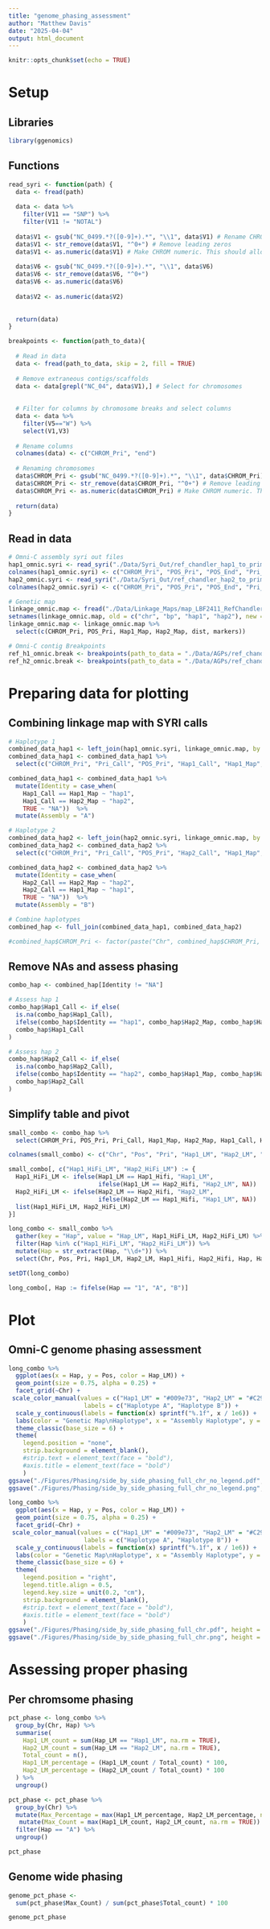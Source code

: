 ```yaml
---
title: "genome_phasing_assessment"
author: "Matthew Davis"
date: "2025-04-04"
output: html_document
---
```


```r
knitr::opts_chunk$set(echo = TRUE)
```

# Setup
## Libraries
```r
library(ggenomics)
```

## Functions
```r
read_syri <- function(path) {
  data <- fread(path)
  
  data <- data %>%
    filter(V11 == "SNP") %>%
    filter(V11 != "NOTAL")
  
  data$V1 <- gsub("NC_0499.*?([0-9]+).*", "\\1", data$V1) # Rename CHROMs to just number
  data$V1 <- str_remove(data$V1, "^0+") # Remove leading zeros
  data$V1 <- as.numeric(data$V1) # Make CHROM numeric. This should allow for proper order plotting
  
  data$V6 <- gsub("NC_0499.*?([0-9]+).*", "\\1", data$V6)
  data$V6 <- str_remove(data$V6, "^0+")
  data$V6 <- as.numeric(data$V6)
  
  data$V2 <- as.numeric(data$V2)
  
  
  return(data)
}

breakpoints <- function(path_to_data){
  
  # Read in data
  data <- fread(path_to_data, skip = 2, fill = TRUE)
  
  # Remove extraneous contigs/scaffolds
  data <- data[grepl("NC_04", data$V1),] # Select for chromosomes
  
  
  # Filter for columns by chromosome breaks and select columns
  data <- data %>% 
    filter(V5=="W") %>%
    select(V1,V3)
  
  # Rename columns
  colnames(data) <- c("CHROM_Pri", "end")
  
  # Renaming chromosomes
  data$CHROM_Pri <- gsub("NC_0499.*?([0-9]+).*", "\\1", data$CHROM_Pri) # Rename chromosomes to just number
  data$CHROM_Pri <- str_remove(data$CHROM_Pri, "^0+") # Remove leading zeros
  data$CHROM_Pri <- as.numeric(data$CHROM_Pri) # Make CHROM numeric. This should allow for proper order plotting
  
  return(data)
}
```

## Read in data
```r
# Omni-C assembly syri out files
hap1_omnic.syri <- read_syri("./Data/Syri_Out/ref_chandler_hap1_to_primary_syri.out") # NAs are not in relevant sites
colnames(hap1_omnic.syri) <- c("CHROM_Pri", "POS_Pri", "POS_End", "Pri_Call", "Hap1_Call", "CHROM_Hap1", "Hap1_Start", "Hap1_End", "UniqueID", "ParentID", "Anno_Type", "Copy_Status") 
hap2_omnic.syri <- read_syri("./Data/Syri_Out/ref_chandler_hap2_to_primary_syri.out")
colnames(hap2_omnic.syri) <- c("CHROM_Pri", "POS_Pri", "POS_End", "Pri_Call", "Hap2_Call", "CHROM_Hap2", "Hap2_Start", "Hap2_End", "UniqueID", "ParentID", "Anno_Type", "Copy_Status") 

# Genetic map
linkage_omnic.map <- fread("./Data/Linkage_Maps/map_LBF2411_RefChandlerPrimaryYesOmniC_no_genos.csv")
setnames(linkage_omnic.map, old = c("chr", "bp", "hap1", "hap2"), new = c("CHROM_Pri", "POS_Pri", "Hap1_Map", "Hap2_Map"))
linkage_omnic.map <- linkage_omnic.map %>%
  select(c(CHROM_Pri, POS_Pri, Hap1_Map, Hap2_Map, dist, markers))

# Omni-C contig Breakpoints
ref_h1_omnic.break <- breakpoints(path_to_data = "./Data/AGPs/ref_chandler_hap1_default_scaffold.agp")
ref_h2_omnic.break <- breakpoints(path_to_data = "./Data/AGPs/ref_chandler_hap2_default_scaffold.agp")
```

# Preparing data for plotting
## Combining linkage map with SYRI calls
```r
# Haplotype 1
combined_data_hap1 <- left_join(hap1_omnic.syri, linkage_omnic.map, by = c("CHROM_Pri", "POS_Pri"))
combined_data_hap1 <- combined_data_hap1 %>%
  select(c("CHROM_Pri", "Pri_Call", "POS_Pri", "Hap1_Call", "Hap1_Map", "Hap2_Map", "dist", "markers"))

combined_data_hap1 <- combined_data_hap1 %>% 
  mutate(Identity = case_when(
    Hap1_Call == Hap1_Map ~ "hap1",
    Hap1_Call == Hap2_Map ~ "hap2",
    TRUE ~ "NA"))  %>%
  mutate(Assembly = "A")

# Haplotype 2
combined_data_hap2 <- left_join(hap2_omnic.syri, linkage_omnic.map, by = c("CHROM_Pri", "POS_Pri"))
combined_data_hap2 <- combined_data_hap2 %>%
  select(c("CHROM_Pri", "Pri_Call", "POS_Pri", "Hap2_Call", "Hap1_Map", "Hap2_Map", "dist", "markers"))

combined_data_hap2 <- combined_data_hap2 %>% 
  mutate(Identity = case_when(
    Hap2_Call == Hap2_Map ~ "hap2",
    Hap2_Call == Hap1_Map ~ "hap1",
    TRUE ~ "NA"))  %>%
  mutate(Assembly = "B")

# Combine haplotypes
combined_hap <- full_join(combined_data_hap1, combined_data_hap2)

#combined_hap$CHROM_Pri <- factor(paste("Chr", combined_hap$CHROM_Pri, sep = " "), levels = paste("Chr", 1:16, sep = " "))
```

## Remove NAs and assess phasing
```r
combo_hap <- combined_hap[Identity != "NA"]

# Assess hap 1
combo_hap$Hap1_Call <- if_else(
  is.na(combo_hap$Hap1_Call),
  ifelse(combo_hap$Identity == "hap1", combo_hap$Hap2_Map, combo_hap$Hap1_Map),
  combo_hap$Hap1_Call
)

# Assess hap 2
combo_hap$Hap2_Call <- if_else(
  is.na(combo_hap$Hap2_Call),
  ifelse(combo_hap$Identity == "hap2", combo_hap$Hap1_Map, combo_hap$Hap2_Map),
  combo_hap$Hap2_Call
)
```

## Simplify table and pivot
```r
small_combo <- combo_hap %>%
  select(CHROM_Pri, POS_Pri, Pri_Call, Hap1_Map, Hap2_Map, Hap1_Call, Hap2_Call)

colnames(small_combo) <- c("Chr", "Pos", "Pri", "Hap1_LM", "Hap2_LM", "Hap1_Hifi", "Hap2_Hifi")

small_combo[, c("Hap1_HiFi_LM", "Hap2_HiFi_LM") := {
  Hap1_HiFi_LM <- ifelse(Hap1_LM == Hap1_Hifi, "Hap1_LM", 
                         ifelse(Hap1_LM == Hap2_Hifi, "Hap2_LM", NA))
  Hap2_HiFi_LM <- ifelse(Hap2_LM == Hap2_Hifi, "Hap2_LM", 
                         ifelse(Hap2_LM == Hap1_Hifi, "Hap1_LM", NA))
  list(Hap1_HiFi_LM, Hap2_HiFi_LM)
}]

long_combo <- small_combo %>%
  gather(key = "Hap", value = "Hap_LM", Hap1_HiFi_LM, Hap2_HiFi_LM) %>%
  filter(Hap %in% c("Hap1_HiFi_LM", "Hap2_HiFi_LM")) %>%
  mutate(Hap = str_extract(Hap, "\\d+")) %>%
  select(Chr, Pos, Pri, Hap1_LM, Hap2_LM, Hap1_Hifi, Hap2_Hifi, Hap, Hap_LM)

setDT(long_combo)

long_combo[, Hap := fifelse(Hap == "1", "A", "B")]
```

# Plot
## Omni-C genome phasing assessment
```r
long_combo %>%
  ggplot(aes(x = Hap, y = Pos, color = Hap_LM)) +
  geom_point(size = 0.75, alpha = 0.25) +
  facet_grid(~Chr) +
 scale_color_manual(values = c("Hap1_LM" = "#009e73", "Hap2_LM" = "#C29A6A"),
                     labels = c("Haplotype A", "Haplotype B")) + 
  scale_y_continuous(labels = function(x) sprintf("%.1f", x / 1e6)) + 
  labs(color = "Genetic Map\nHaplotype", x = "Assembly Haplotype", y = " Position (Mb)") +
  theme_classic(base_size = 6) +
  theme(
    legend.position = "none",
    strip.background = element_blank(),
    #strip.text = element_text(face = "bold"),
    #axis.title = element_text(face = "bold")
    )
ggsave("./Figures/Phasing/side_by_side_phasing_full_chr_no_legend.pdf", height = 2, width = 2.75)
ggsave("./Figures/Phasing/side_by_side_phasing_full_chr_no_legend.png", height = 2, width = 2.75)

long_combo %>%
  ggplot(aes(x = Hap, y = Pos, color = Hap_LM)) +
  geom_point(size = 0.75, alpha = 0.25) +
  facet_grid(~Chr) +
 scale_color_manual(values = c("Hap1_LM" = "#009e73", "Hap2_LM" = "#C29A6A"),
                     labels = c("Haplotype A", "Haplotype B")) + 
  scale_y_continuous(labels = function(x) sprintf("%.1f", x / 1e6)) + 
  labs(color = "Genetic Map\nHaplotype", x = "Assembly Haplotype", y = " Position (Mb)") +
  theme_classic(base_size = 6) +
  theme(
    legend.position = "right",
    legend.title.align = 0.5,
    legend.key.size = unit(0.2, "cm"),
    strip.background = element_blank(),
    #strip.text = element_text(face = "bold"),
    #axis.title = element_text(face = "bold")
    )
ggsave("./Figures/Phasing/side_by_side_phasing_full_chr.pdf", height = 2, width = 2.75)
ggsave("./Figures/Phasing/side_by_side_phasing_full_chr.png", height = 2, width = 2.75)
```

# Assessing proper phasing
## Per chromsome phasing
```r
pct_phase <- long_combo %>%
  group_by(Chr, Hap) %>%
  summarise(
    Hap1_LM_count = sum(Hap_LM == "Hap1_LM", na.rm = TRUE),
    Hap2_LM_count = sum(Hap_LM == "Hap2_LM", na.rm = TRUE),
    Total_count = n(),
    Hap1_LM_percentage = (Hap1_LM_count / Total_count) * 100,
    Hap2_LM_percentage = (Hap2_LM_count / Total_count) * 100
  ) %>%
  ungroup()

pct_phase <- pct_phase %>%
  group_by(Chr) %>%
  mutate(Max_Percentage = max(Hap1_LM_percentage, Hap2_LM_percentage, na.rm = TRUE)) %>%
   mutate(Max_Count = max(Hap1_LM_count, Hap2_LM_count, na.rm = TRUE)) %>%
  filter(Hap == "A") %>%
  ungroup()

pct_phase
```

## Genome wide phasing
```r
genome_pct_phase <- 
  sum(pct_phase$Max_Count) / sum(pct_phase$Total_count) * 100

genome_pct_phase
```

